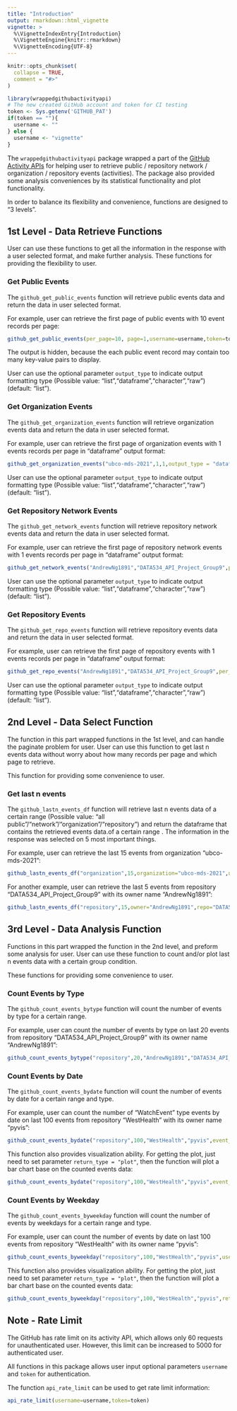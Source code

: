 ```yaml
---
title: "Introduction"
output: rmarkdown::html_vignette
vignette: >
  %\VignetteIndexEntry{Introduction}
  %\VignetteEngine{knitr::rmarkdown}
  %\VignetteEncoding{UTF-8}
---
```


```r
knitr::opts_chunk$set(
  collapse = TRUE,
  comment = "#>"
)
```

```r
library(wrappedgithubactivityapi)
# The new created GitHub account and token for CI testing 
token <- Sys.getenv('GITHUB_PAT')
if(token == ""){
  username <- ""
} else {
  username <- "vignette"
}

```

The `wrappedgithubactivityapi` package wrapped a part of the [GitHub Activity APIs](https://docs.github.com/en/rest/reference/activity) for helping user to retrieve public / repository network / organization / repository events (activities). The package also provided some analysis conveniences by its statistical functionality and plot functionality.

In order to balance its flexibility and convenience, functions are designed to "3 levels".

## 1st Level - Data Retrieve Functions

User can use these functions to get all the information in the response with a user selected format, and make further analysis. These functions for providing the flexibility to user.

### Get Public Events

The `github_get_public_events` function will retrieve public events data and return the data in user selected format.

For example, user can retrieve the first page of public events with 10 event records per page:


```r
github_get_public_events(per_page=10, page=1,username=username,token=token)
```

The output is hidden, because the each public event record may contain too many key-value pairs to display. 

User can use the optional parameter `output_type` to indicate output formatting type (Possible value: "list","dataframe","character","raw") (default: "list").


### Get Organization Events

The `github_get_organization_events` function will retrieve organization events data and return the data in user selected format.

For example, user can retrieve the first page of organization events with 1 events records per page in "dataframe" output format:


```r
github_get_organization_events("ubco-mds-2021",1,1,output_type = "dataframe",username=username,token=token)
```

User can use the optional parameter `output_type` to indicate output formatting type (Possible value: "list","dataframe","character","raw") (default: "list").



### Get Repository Network Events

The `github_get_network_events` function will retrieve repository network events data and return the data in user selected format.

For example, user can retrieve the first page of repository network events with 1 events records per page in "dataframe" output format:


```r
github_get_network_events("AndrewNg1891","DATA534_API_Project_Group9",per_page=1,page=1,output_type = "character",username=username,token=token)
```

User can use the optional parameter `output_type` to indicate output formatting type (Possible value: "list","dataframe","character","raw") (default: "list").



### Get Repository Events

The `github_get_repo_events` function will retrieve repository events data and return the data in user selected format.

For example, user can retrieve the first page of repository events with 1 events records per page in "dataframe" output format:


```r
github_get_repo_events("AndrewNg1891","DATA534_API_Project_Group9",per_page=1,page=1,output_type = "dataframe",username=username,token=token)
```

User can use the optional parameter `output_type` to indicate output formatting type (Possible value: "list","dataframe","character","raw") (default: "list").


## 2nd Level - Data Select Function

The function in this part wrapped functions in the 1st level, and can handle the paginate problem for user. User can use this function to get last n events data without worry about how many records per page and which page to retrieve.

This function for providing some convenience to user.

### Get last n events

The `github_lastn_events_df` function will retrieve last n events data of a certain range (Possible value: "all public"/"network"/"organization"/"repository") and return the dataframe that contains the retrieved events data.of a certain range . The information in the response was selected on 5 most important things. 


For example, user can retrieve the last 15 events from organization "ubco-mds-2021":


```r
github_lastn_events_df("organization",15,organization="ubco-mds-2021",username=username,token=token)
```

For another example, user can retrieve the last 5 events from repository "DATA534_API_Project_Group9" with its owner name "AndrewNg1891":


```r
github_lastn_events_df("repository",15,owner="AndrewNg1891",repo="DATA534_API_Project_Group9",username=username,token=token)
```

## 3rd Level - Data Analysis Function

Functions in this part wrapped the function in the 2nd level, and preform some analysis for user. User can use these function to count and/or plot last n events data with a certain group condition.

These functions for providing some convenience to user.

### Count Events by Type

The `github_count_events_bytype` function will count the number of events by type for a certain range.


For example, user can count the number of events by type on last 20 events from repository "DATA534_API_Project_Group9" with its owner name "AndrewNg1891":


```r
github_count_events_bytype("repository",20,"AndrewNg1891","DATA534_API_Project_Group9",username=username,token=token)
```

### Count Events by Date

The `github_count_events_bydate` function will count the number of events by date for a certain range and type.


For example, user can count the number of "WatchEvent" type events by date on last 100 events from repository "WestHealth" with its owner name "pyvis":


```r
github_count_events_bydate("repository",100,"WestHealth","pyvis",event_type = "WatchEvent",username=username,token=token)
```


This function also provides visualization ability. For getting the plot, just need to set parameter `return_type = "plot"`, then the function will plot a bar chart base on the counted events data:

```r
github_count_events_bydate("repository",100,"WestHealth","pyvis",event_type = "WatchEvent",return_type = "plot",username=username,token=token)
```


### Count Events by Weekday

The `github_count_events_byweekday` function will count the number of events by weekdays for a certain range and type.


For example, user can count the number of events by date on last 100 events from repository "WestHealth" with its owner name "pyvis":


```r
github_count_events_byweekday("repository",100,"WestHealth","pyvis",username=username,token=token)
```


This function also provides visualization ability. For getting the plot, just need to set parameter `return_type = "plot"`, then the function will plot a bar chart base on the counted events data:

```r
github_count_events_byweekday("repository",100,"WestHealth","pyvis",return_type = "plot",username=username,token=token)
```


## Note - Rate Limit

The GitHub has rate limit on its activity API, which allows only 60 requests for unauthenticated user. However, this limit can be increased to 5000 for authenticated user. 

All functions in this package allows user input optional parameters `username` and `token` for authentication. 

The function `api_rate_limit` can be used to get rate limit information:


```r
api_rate_limit(username=username,token=token)
```








